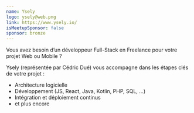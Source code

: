 ```yaml
---
name: Ysely
logo: ysely@web.png
link: https://www.ysely.io/
isMeetupSponsor: false
sponsor: bronze
---
```


Vous avez besoin d’un développeur Full-Stack en Freelance pour votre projet Web
ou Mobile ?

Ysely (représentée par Cédric Dué) vous accompagne dans les étapes clés de votre
projet :

- Architecture logicielle
- Développement (JS, React, Java, Kotlin, PHP, SQL, …)
- Intégration et déploiement continus
- et plus encore